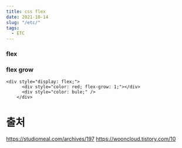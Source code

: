 ```yaml
---
title: css flex
date: 2021-10-14
slug: "/etc/"
tags:
  - ETC
--- 
```


### flex

### flex grow
```
<div style="display: flex;">
      <div style="color: red; flex-grow: 1;"></div>
      <div style="color: bule;" />
    </div>
```
# 출처

https://studiomeal.com/archives/197
https://wooncloud.tistory.com/10